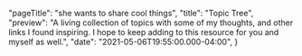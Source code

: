 
  "pageTitle": "she wants to share cool things",
  "title": "Topic Tree",
  "preview": "A living collection of topics with some of my thoughts, and other links I found inspiring. I hope to keep adding to this resource for you and myself as well.",
  "date": "2021-05-06T19:55:00.000-04:00",
}


